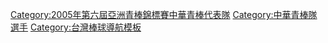 {{Navbox
|bodyclass=hlist

| name  = 2005年第六屆亞洲青棒錦標賽中華青棒代表隊
| title = <font color="white">2005年第六屆亞洲青棒錦標賽中華青棒代表隊</font>
| titlestyle = background:navy; color:red;
| groupstyle = background:navy; color:#FFFFFF;
|group1=總教練
|list1= 
*[[李明益]] 
|group2=教練
|list2= 
*[[陳哲昇]] 
* [[黃文生]]
|group3= 投手
|list3= 
*[[陳俊霖]] 
* [[羅政龍|羅正龍]] 
* [[李居冠]] 
* [[賴鴻誠]] 
* [[莊宏亮]] 
* [[林家瑋]] 
* [[鄭凱文 (棒球運動員)|鄭凱文]]
|group4= 捕手
|list4= 
*[[何昆煇]] 
* [[林琨笙]]
|group5= 內野手
|list5= 
*[[黃志祥 (棒球運動員)|黃志祥]] 
* [[楊先賢]] 
* [[蔣智賢]] 
* [[蔡森夫]] 
* [[張佳瑋]] 
* [[王政傑]] 
* [[余德龍]]  
|group6= 外野手
|list6= 
*[[唐肇廷]] 
* [[林旺衛]] 
* [[邱俊瑋]] 
}}
<includeonly>[[Category:2005年第六屆亞洲青棒錦標賽中華青棒代表隊]][[Category:中華青棒隊選手]]
</includeonly><noinclude>[[Category:台灣棒球導航模板]]</noinclude>